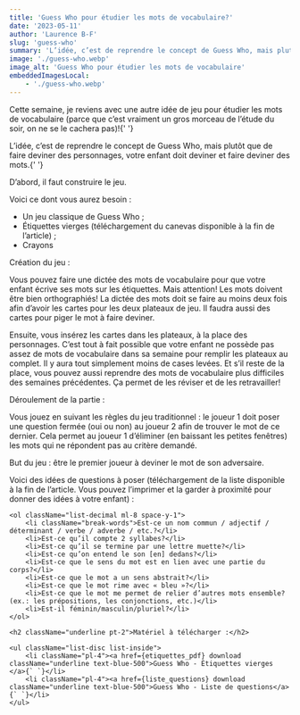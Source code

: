 ```yaml
---
title: 'Guess Who pour étudier les mots de vocabulaire?'
date: '2023-05-11'
author: 'Laurence B-F'
slug: 'guess-who'
summary: 'L’idée, c’est de reprendre le concept de Guess Who, mais plutôt que de faire deviner des personnages, votre enfant doit deviner et faire deviner des mots.'
image: './guess-who.webp'
image_alt: 'Guess Who pour étudier les mots de vocabulaire'
embeddedImagesLocal:
    - './guess-who.webp'
---
```



<p className="p-4 font-mulish">
    Cette semaine, je reviens avec une autre idée de jeu pour étudier les mots de vocabulaire (parce que c’est vraiment
    un gros morceau de l’étude du soir, on ne se le cachera pas)!{' '}
</p>

<p className="p-4 font-mulish">
    L’idée, c’est de reprendre le concept de Guess Who, mais plutôt que de faire deviner des personnages, votre enfant
    doit deviner et faire deviner des mots.{' '}
</p>

<p className="p-4 font-mulish md:mb-40 lg:mb-0">D’abord, il faut construire le jeu. </p>

<div className="flex flex-col border-4 border-lbf-orange rounded-lg md:mx-10 my-10 px-10 py-6 gap-2 font-mulish"> 
    <p>Voici ce dont vous aurez besoin :</p>
    <ul className="list-disc list-inside pb-6">
        <li className="pl-4">Un jeu classique de Guess Who ;</li>
        <li className="pl-4">Étiquettes vierges (téléchargement du canevas disponible à la fin de l’article) ; </li>
        <li className="pl-4">Crayons</li>
    </ul>
    Création du jeu :

Vous pouvez faire une dictée des mots de vocabulaire pour que votre enfant écrive ses mots sur les étiquettes. Mais attention! Les mots doivent être bien orthographiés! La dictée des mots doit se faire au moins deux fois afin d’avoir les cartes pour les deux plateaux de jeu. Il faudra aussi des cartes pour piger le mot à faire deviner.

Ensuite, vous insérez les cartes dans les plateaux, à la place des personnages. C’est tout à fait possible que votre enfant ne possède pas assez de mots de vocabulaire dans sa semaine pour remplir les plateaux au complet. Il y aura tout simplement moins de cases levées. Et s’il reste de la place, vous pouvez aussi reprendre des mots de vocabulaire plus difficiles des semaines précédentes. Ça permet de les réviser et de les retravailler!

Déroulement de la partie :

Vous jouez en suivant les règles du jeu traditionnel : le joueur 1 doit poser une question fermée (oui ou non) au joueur 2 afin de trouver le mot de ce dernier. Cela permet au joueur 1 d’éliminer (en baissant les petites fenêtres) les mots qui ne répondent pas au critère demandé.

<p className="pt-6">But du jeu : être le premier joueur à deviner le mot de son adversaire.</p>
</div>
<div className="flex flex-col gap-4 font-mulish">
    Voici des idées de questions à poser (téléchargement de la liste disponible à la fin de l’article. Vous pouvez l’imprimer et la garder à proximité pour donner des idées à votre enfant) :

    <ol className="list-decimal ml-8 space-y-1">
        <li className="break-words">Est-ce un nom commun / adjectif / déterminant / verbe / adverbe / etc.?</li>
        <li>Est-ce qu’il compte 2 syllabes?</li>
        <li>Est-ce qu’il se termine par une lettre muette?</li>
        <li>Est-ce qu’on entend le son [en] dedans?</li>
        <li>Est-ce que le sens du mot est en lien avec une partie du corps?</li>
        <li>Est-ce que le mot a un sens abstrait?</li>
        <li>Est-ce que le mot rime avec « bleu »?</li>
        <li>Est-ce que le mot me permet de relier d’autres mots ensemble? (ex.: les prépositions, les conjonctions, etc.)</li>
        <li>Est-il féminin/masculin/pluriel?</li>
    </ol>

    <h2 className="underline pt-2">Matériel à télécharger :</h2>

    <ul className="list-disc list-inside">
        <li className="pl-4"><a href={etiquettes_pdf} download className="underline text-blue-500">Guess Who - Étiquettes vierges </a>{` `}</li>
        <li className="pl-4"><a href={liste_questions} download className="underline text-blue-500">Guess Who - Liste de questions</a>{` `}</li>
    </ul>

</div>
